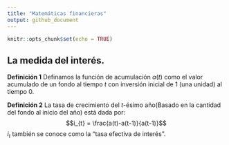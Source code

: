 ```yaml
---
title: "Matemáticas financieras"
output: github_document
---
```


```r
knitr::opts_chunk$set(echo = TRUE)
```

## La medida del interés.

$\textbf{Definición 1}$ Definamos la función de acumulación $a(t)$ como el valor acumulado de un fondo al tiempo $t$ con inversión inicial de 1 (una unidad) al tiempo 0. 

$\textbf{Definición 2}$ La tasa de crecimiento del $t$-ésimo año(Basado en la cantidad del fondo al inicio del año) está dada por:
$$i_{t} = \frac{a(t)-a(t-1)}{a(t-1)}$$
$i_{t}$ también se conoce como la "tasa efectiva de interés".